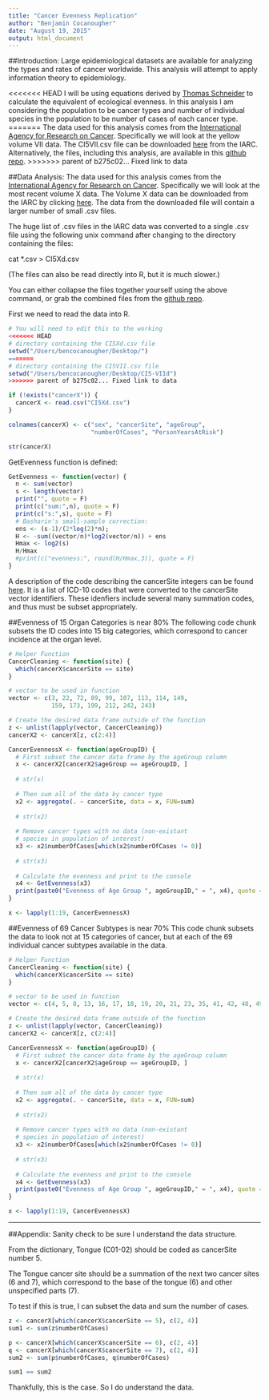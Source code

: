 ```yaml
---
title: "Cancer Evenness Replication"
author: "Benjamin Cocanougher"
date: "August 19, 2015"
output: html_document
---
```

##Introduction:
Large epidemiological datasets are available for analyzing the types and rates of cancer worldwide. This analysis will attempt to apply information theory to epidemiology.

<<<<<<< HEAD
I will be using equations derived by [Thomas Schneider](http://alum.mit.edu/www/toms) to calculate the equivalent of ecological evenness. In this analysis I am considering the population to be cancer types and number of individual species in the population to be number of cases of each cancer type.
=======
The data used for this analysis comes from the [International Agency for Research on Cancer](http://ci5.iarc.fr/CI5I-X/Pages/download.aspx). Specifically we will look at the yellow volume VII data. The CI5VII.csv file can be downloaded [here](http://ci5.iarc.fr/CI5I-X/old/vol7/CI5-VII_software.zip) from the IARC. Alternatively, the files, including this analysis, are available in this [github repo](https://github.com/bcoke/Cancer-Evenness).
>>>>>>> parent of b275c02... Fixed link to data

##Data Analysis:
The data used for this analysis comes from the [International Agency for Research on Cancer](http://ci5.iarc.fr/CI5I-X/Pages/download.aspx). Specifically we will look at the most recent volume X data. The Volume X data can be downloaded from the IARC by clicking [here](http://ci5.iarc.fr/CI5-X/CI5-Xd.zip). The data from the downloaded file will contain a larger number of small .csv files.

The huge list of .csv files in the IARC data was converted to a single .csv file using the following unix command after changing to the directory containing the files:

cat *.csv > CI5Xd.csv

(The files can also be read directly into R, but it is much slower.)

You can either collapse the files together yourself using the above command, or grab the combined files from the [github repo](https://github.com/bcoke/Cancer-Evenness).


First we need to read the data into R.

```r

# You will need to edit this to the working 
<<<<<<< HEAD
# directory containing the CI5Xd.csv file
setwd("/Users/bencocanougher/Desktop/")
=======
# directory containing the CI5VII.csv file
setwd("/Users/bencocanougher/Desktop/CI5-VIId")
>>>>>>> parent of b275c02... Fixed link to data

if (!exists("cancerX")) {
  cancerX <- read.csv("CI5Xd.csv")
}

colnames(cancerX) <- c("sex", "cancerSite", "ageGroup",
                       "numberOfCases", "PersonYearsAtRisk")

str(cancerX)
```

GetEvenness function is defined:

```r
GetEvenness <- function(vector) {
  n <- sum(vector)
  s <- length(vector)
  print("", quote = F)
  print(c("sum:",n), quote = F)
  print(c("s:",s), quote = F)
  # Basharin's small-sample correction:
  ens <- (s-1)/(2*log(2)*n);
  H <- -sum((vector/n)*log2(vector/n)) + ens
  Hmax <- log2(s) 
  H/Hmax
  #print(c("evenness:", round(H/Hmax,3)), quote = F)
}
```

A description of the code describing the cancerSite integers can be found [here](http://ci5.iarc.fr/CI5I-X/Pages/cancer_vol10.aspx). It is a list of ICD-10 codes that were converted to the cancerSite vector identifiers. These idenfiers include several many summation codes, and thus must be subset appropriately.


##Evenness of 15 Organ Categories is near 80%
The following code chunk subsets the ID codes into 15 big categories, which correspond to cancer incidence at the organ level.

```r
# Helper Function
CancerCleaning <- function(site) {
  which(cancerX$cancerSite == site)
}

# vector to be used in function
vector <- c(3, 22, 72, 89, 99, 107, 113, 114, 149,
            159, 173, 199, 212, 242, 243)

# Create the desired data frame outside of the function
z <- unlist(lapply(vector, CancerCleaning))
cancerX2 <- cancerX[z, c(2:4)]

CancerEvennessX <- function(ageGroupID) {
  # First subset the cancer data frame by the ageGroup column
  x <- cancerX2[cancerX2$ageGroup == ageGroupID, ]
  
  # str(x)
  
  # Then sum all of the data by cancer type
  x2 <- aggregate(. ~ cancerSite, data = x, FUN=sum)
  
  # str(x2)
  
  # Remove cancer types with no data (non-existant 
  # species in population of interest)
  x3 <- x2$numberOfCases[which(x2$numberOfCases != 0)]
  
  # str(x3)
  
  # Calculate the evenness and print to the console
  x4 <- GetEvenness(x3)
  print(paste0("Evenness of Age Group ", ageGroupID," = ", x4), quote = FALSE)
}

x <- lapply(1:19, CancerEvennessX)
```


##Evenness of 69 Cancer Subtypes is near 70%
This code chunk subsets the data to look not at 15 categories of cancer, but at each of the 69 individual cancer subtypes available in the data.

```r
# Helper Function
CancerCleaning <- function(site) {
  which(cancerX$cancerSite == site)
}

# vector to be used in function
vector <- c(4, 5, 8, 13, 16, 17, 18, 19, 20, 21, 23, 35, 41, 42, 48, 49, 50, 58, 68, 69, 70, 71, 73, 74, 75, 76, 77, 86, 87, 88, 89, 100, 106, 108, 109, 110, 11, 112, 113, 115, 116, 117, 125, 132, 133, 145, 148, 150, 151, 152, 158, 160, 161, 162, 163, 172, 174, 183, 184, 200, 210, 211, 213, 217, 224, 225, 226, 242, 243)

# Create the desired data frame outside of the function
z <- unlist(lapply(vector, CancerCleaning))
cancerX2 <- cancerX[z, c(2:4)]

CancerEvennessX <- function(ageGroupID) {
  # First subset the cancer data frame by the ageGroup column
  x <- cancerX2[cancerX2$ageGroup == ageGroupID, ]
  
  # str(x)
  
  # Then sum all of the data by cancer type
  x2 <- aggregate(. ~ cancerSite, data = x, FUN=sum)
  
  # str(x2)
  
  # Remove cancer types with no data (non-existant 
  # species in population of interest)
  x3 <- x2$numberOfCases[which(x2$numberOfCases != 0)]
  
  # str(x3)
  
  # Calculate the evenness and print to the console
  x4 <- GetEvenness(x3)
  print(paste0("Evenness of Age Group ", ageGroupID," = ", x4), quote = FALSE)
}

x <- lapply(1:19, CancerEvennessX)
```

----------------------
##Appendix:
Sanity check to be sure I understand the data structure.

From the dictionary, Tongue (C01-02) should be coded as cancerSite number 5. 

The Tongue cancer site should be a summation of the next two cancer sites (6 and 7), which correspond to the base of the tongue (6) and other unspecified parts (7).

To test if this is true, I can subset the data and sum the number of cases.

```r

z <- cancerX[which(cancerX$cancerSite == 5), c(2, 4)]
sum1 <- sum(z$numberOfCases)

p <- cancerX[which(cancerX$cancerSite == 6), c(2, 4)]
q <- cancerX[which(cancerX$cancerSite == 7), c(2, 4)]
sum2 <- sum(p$numberOfCases, q$numberOfCases)

sum1 == sum2
```

Thankfully, this is the case. So I do understand the data.